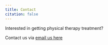 ```yaml
---
title: Contact
citation: false
---
```



Interested in getting physical therapy treatment?

Contact us via [email us here](nate.yomogida.pt@gmail.com)

